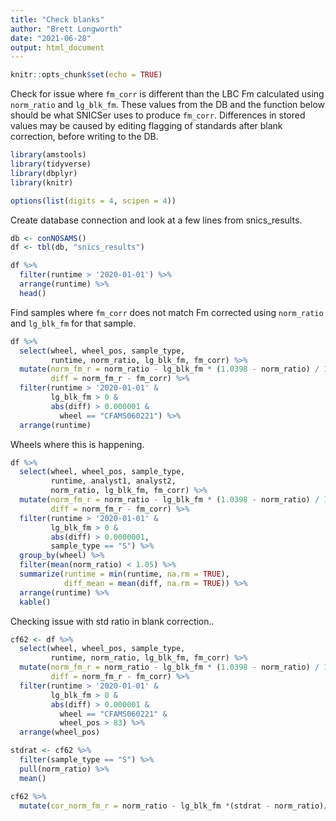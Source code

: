 ```yaml
---
title: "Check blanks"
author: "Brett Longworth"
date: "2021-06-28"
output: html_document
---
```


```r
knitr::opts_chunk$set(echo = TRUE)
```

Check for issue where `fm_corr` is different than the LBC Fm calculated using `norm_ratio` and `lg_blk_fm`. These values from the DB and the function below should be what SNICSer uses to produce `fm_corr`. Differences in stored values may be caused by editing flagging of standards after blank correction, before writing to the DB.

```r
library(amstools)
library(tidyverse)
library(dbplyr)
library(knitr)

options(list(digits = 4, scipen = 4))
```

Create database connection and look at a few lines from snics_results.

```r
db <- conNOSAMS()
df <- tbl(db, "snics_results")

df %>% 
  filter(runtime > '2020-01-01') %>% 
  arrange(runtime) %>% 
  head()
```

Find samples where `fm_corr` does not match Fm corrected using `norm_ratio` and `lg_blk_fm` for that sample.

```r
df %>% 
  select(wheel, wheel_pos, sample_type, 
         runtime, norm_ratio, lg_blk_fm, fm_corr) %>% 
  mutate(norm_fm_r = norm_ratio - lg_blk_fm * (1.0398 - norm_ratio) / 1.0398,
         diff = norm_fm_r - fm_corr) %>%  
  filter(runtime > '2020-01-01' & 
         lg_blk_fm > 0 &
         abs(diff) > 0.000001 &
           wheel == "CFAMS060221") %>% 
  arrange(runtime)
```

Wheels where this is happening.

```r
df %>% 
  select(wheel, wheel_pos, sample_type, 
         runtime, analyst1, analyst2, 
         norm_ratio, lg_blk_fm, fm_corr) %>% 
  mutate(norm_fm_r = norm_ratio - lg_blk_fm * (1.0398 - norm_ratio) / 1.0398,
         diff = norm_fm_r - fm_corr) %>% 
  filter(runtime > '2020-01-01' & 
         lg_blk_fm > 0 &
         abs(diff) > 0.0000001,
         sample_type == "S") %>% 
  group_by(wheel) %>% 
  filter(mean(norm_ratio) < 1.05) %>% 
  summarize(runtime = min(runtime, na.rm = TRUE),
            diff_mean = mean(diff, na.rm = TRUE)) %>% 
  arrange(runtime) %>% 
  kable()

```


Checking issue with std ratio in blank correction..

```r
cf62 <- df %>% 
  select(wheel, wheel_pos, sample_type, 
         runtime, norm_ratio, lg_blk_fm, fm_corr) %>% 
  mutate(norm_fm_r = norm_ratio - lg_blk_fm * (1.0398 - norm_ratio) / 1.0398,
         diff = norm_fm_r - fm_corr) %>%  
  filter(runtime > '2020-01-01' & 
         lg_blk_fm > 0 &
         abs(diff) > 0.000001 &
           wheel == "CFAMS060221" &
           wheel_pos > 83) %>% 
  arrange(wheel_pos)

stdrat <- cf62 %>% 
  filter(sample_type == "S") %>% 
  pull(norm_ratio) %>% 
  mean()

cf62 %>% 
  mutate(cor_norm_fm_r = norm_ratio - lg_blk_fm *(stdrat - norm_ratio)/stdrat)
```